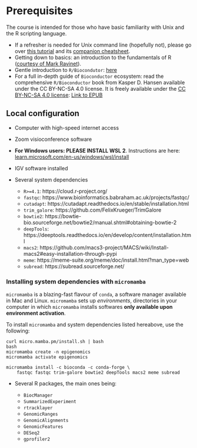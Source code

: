 # Prerequisites {-}

The course is intended for those who have basic familiarity with Unix and 
the R scripting language.

* If a refresher is needed for Unix command line (hopefully not), please go over [this tutorial](https://ryanstutorials.net/linuxtutorial/) and its [companion cheatsheet](https://ryanstutorials.net/linuxtutorial/cheatsheet.php).
* Getting down to basics: an introduction to the fundamentals of R ([courtesy of Mark Ravinet](markravinet.github.io/Introduction.html)).
* Gentle introduction to `R/Biocondutor`: [here](https://bioconductor.github.io/BiocWorkshops/introduction-to-bioconductor-annotation-resources.html)
* For a full in-depth guide of `Bioconductor` ecosystem: read the comprehensive `R/Bioconductor` book from Kasper D. Hansen available under the CC BY-NC-SA 4.0 license. It is freely available under the [CC BY-NC-SA 4.0 license](https://creativecommons.org/licenses/by-nc-sa/4.0/deed.en_US): [Link to EPUB](https://leanpub.com/bioconductor)

## Local configuration 

* Computer with high-speed internet access 
* Zoom visioconference software

* **For Windows users: PLEASE INSTALL WSL 2**. Instructions are here: [learn.microsoft.com/en-us/windows/wsl/install](https://learn.microsoft.com/en-us/windows/wsl/install)

<!-- ::: {.callout-important icon='true'}
## Docker image
If trainees are familiar with `docker` and prefer using a pre-compiled image, see here. 
::: -->

* IGV software installed 

* Several system dependencies

    - `R>=4.1`: https://cloud.r-project.org/
    - `fastqc`: https://www.bioinformatics.babraham.ac.uk/projects/fastqc/
    - `cutadapt`: https://cutadapt.readthedocs.io/en/stable/installation.html
    - `trim_galore`: https://github.com/FelixKrueger/TrimGalore
    - `bowtie2`: https://bowtie-bio.sourceforge.net/bowtie2/manual.shtml#obtaining-bowtie-2
    - `deepTools`: https://deeptools.readthedocs.io/en/develop/content/installation.html
    - `macs2`: https://github.com/macs3-project/MACS/wiki/Install-macs2#easy-installation-through-pypi
    - `meme`: https://meme-suite.org/meme/doc/install.html?man_type=web
    - `subread`: https://subread.sourceforge.net/

::: {.callout-tip icon='true'}
### Installing system dependencies with `micromamba` 

`micromamba` is a blazing-fast flavour of `conda`, a software manager available in Mac and Linux. 
`micromamba` sets up *environments*, directories in your computer in which `micromamba` installs softwares **only available upon environment activation**. 

To install `micromamba` and system dependencies listed hereabove, use the following: 

```shell
curl micro.mamba.pm/install.sh | bash
bash
micromamba create -n epigenomics
micromamba activate epigenomics

micromamba install -c bioconda -c conda-forge \
    fastqc fastqc trim-galore bowtie2 deepTools macs2 meme subread
```
:::

* Several R packages, the main ones being: 

    - `BiocManager`
    - `SummarizedExperiment`
    - `rtracklayer`
    - `GenomicRanges`
    - `GenomicAlignments`
    - `GenomicFeatures`
    - `DESeq2`
    - `gprofiler2`
